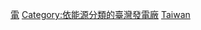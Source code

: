 {{Portal|台灣|能源}}

[[Category:臺灣化石燃料|電]]
[[Category:依能源分類的臺灣發電廠|Category:依能源分類的臺灣發電廠]]
[[Category:各国火力发电厂|Taiwan]]